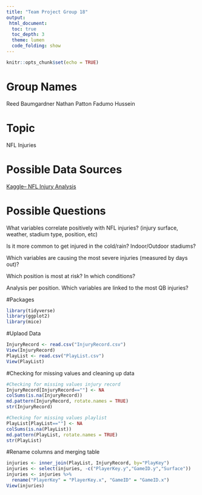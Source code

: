 ---
title: "Team Project Group 18"
output: 
 html_document:
  toc: true
  toc_depth: 3
  theme: lumen
  code_folding: show
---

```{r setup, include=FALSE}
knitr::opts_chunk$set(echo = TRUE)
```
# Group Names
Reed Baumgardner
Nathan Patton
Fadumo Hussein

# Topic
NFL Injuries

# Possible Data Sources
[Kaggle-- NFL Injury Analysis](https://www.kaggle.com/code/aleksandradeis/nfl-injury-analysis/data)

# Possible Questions
What variables correlate positively with NFL injuries? (injury surface, weather, stadium type, position, etc)

Is it more common to get injured in the cold/rain? Indoor/Outdoor stadiums?

Which variables are causing the most severe injuries (measured by days out)?

Which position is most at risk? In which conditions?

Analysis per position. Which variables are linked to the most QB injuries?

#Packages 
```{r}
library(tidyverse)
library(ggplot2)
library(mice)
```

#Uplaod Data 
```{r}
InjuryRecord <- read.csv("InjuryRecord.csv")
View(InjuryRecord)
PlayList <- read.csv("PlayList.csv")
View(PlayList)
```

#Checking for missing values and cleaning up data 
```{r}
#Checking for missing values injury record 
InjuryRecord[InjuryRecord==""] <- NA
colSums(is.na(InjuryRecord))
md.pattern(InjuryRecord, rotate.names = TRUE)
str(InjuryRecord)

#Checking for missing values playlist 
PlayList[PlayList==""] <- NA
colSums(is.na(PlayList))
md.pattern(PlayList, rotate.names = TRUE)
str(PlayList)
```

#Rename columns and merging table 
```{r}
injuries <- inner_join(PlayList, InjuryRecord, by="PlayKey")
injuries <- select(injuries, -c("PlayerKey.y","GameID.y","Surface"))
injuries <- injuries %>%
  rename("PlayerKey" = "PlayerKey.x", "GameID" = "GameID.x")
View(injuries)
```















